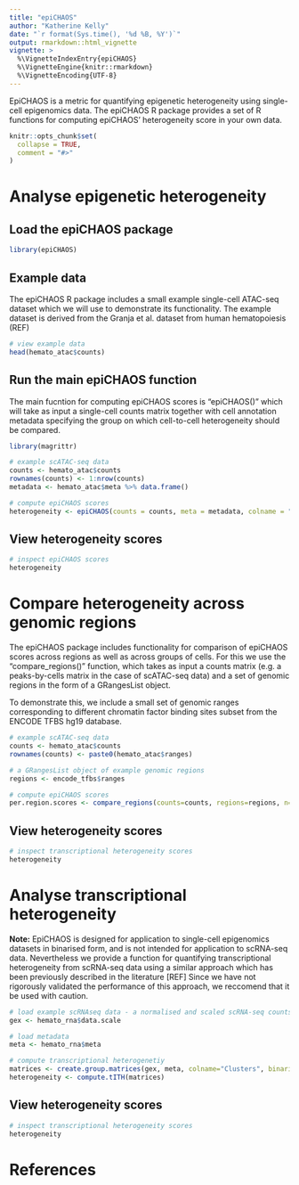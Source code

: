 ```yaml
---
title: "epiCHAOS"
author: "Katherine Kelly"
date: "`r format(Sys.time(), '%d %B, %Y')`"
output: rmarkdown::html_vignette
vignette: >
  %\VignetteIndexEntry{epiCHAOS}
  %\VignetteEngine{knitr::rmarkdown}
  %\VignetteEncoding{UTF-8}
---
```


EpiCHAOS is a metric for quantifying epigenetic heterogeneity using single-cell epigenomics data. The epiCHAOS R package provides a set of R functions for computing epiCHAOS' heterogeneity score in your own data.


```r
knitr::opts_chunk$set(
  collapse = TRUE,
  comment = "#>"
)
```

# Analyse epigenetic heterogeneity

## Load the epiCHAOS package

```r
library(epiCHAOS)
```

## Example data
The epiCHAOS R package includes a small example single-cell ATAC-seq dataset which we will use to demonstrate its functionality. The example dataset is derived from the Granja et al. dataset from human hematopoiesis (REF)

```r
# view example data
head(hemato_atac$counts)
```


## Run the main epiCHAOS function
The main fucntion for computing epiCHAOS scores is "epiCHAOS()" which will take as input a single-cell counts matrix together with cell annotation metadata specifying the group on which cell-to-cell heterogeneity should be compared.

```r
library(magrittr)

# example scATAC-seq data
counts <- hemato_atac$counts
rownames(counts) <- 1:nrow(counts)
metadata <- hemato_atac$meta %>% data.frame()

# compute epiCHAOS scores
heterogeneity <- epiCHAOS(counts = counts, meta = metadata, colname = "BioClassification", n = 50, index = NULL, plot = F, cancer = F, subsample = 1) %>% suppressWarnings()

```

## View heterogeneity scores

```r

# inspect epiCHAOS scores
heterogeneity

```

# Compare heterogeneity across genomic regions

The epiCHAOS package includes functionality for comparison of epiCHAOS scores across regions as well as across groups of cells. For this we use the "compare_regions()" function, which takes as input a counts matrix (e.g. a peaks-by-cells matrix in the case of scATAC-seq data) and a set of genomic regions in the form of a GRangesList object.

To demonstrate this, we include a small set of genomic ranges corresponding to different chromatin factor binding sites subset from the ENCODE TFBS hg19 database.

```r

# example scATAC-seq data
counts <- hemato_atac$counts
rownames(counts) <- paste0(hemato_atac$ranges)

# a GRangesList object of example genomic regions
regions <- encode_tfbs$ranges

# compute epiCHAOS scores
per.region.scores <- compare_regions(counts=counts, regions=regions, n=100, min.row=20) %>% suppressWarnings()

```

## View heterogeneity scores

```r

# inspect transcriptional heterogeneity scores
heterogeneity

```

# Analyse transcriptional heterogeneity
**Note:** EpiCHAOS is designed for application to single-cell epigenomics datasets in binarised form, and is not intended for application to scRNA-seq data. Nevertheless we provide a function for quantifying transcriptional heterogeneity from scRNA-seq data using a similar approach which has been previously described in the literature [REF] Since we have not rigorously validated the performance of this approach, we reccomend that it be used with caution. 

```r

# load example scRNAseq data - a normalised and scaled scRNA-seq counts matrix obtained using Seurat
gex <- hemato_rna$data.scale

# load metadata
meta <- hemato_rna$meta

# compute transcriptional heterogenetiy
matrices <- create.group.matrices(gex, meta, colname="Clusters", binarise=FALSE)
heterogeneity <- compute.tITH(matrices)

```

## View heterogeneity scores

```r

# inspect transcriptional heterogeneity scores
heterogeneity

```


# References
